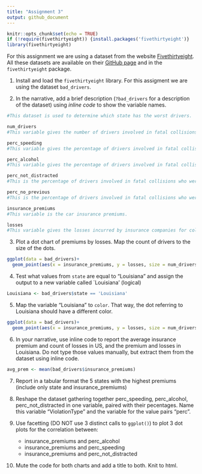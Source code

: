 ```yaml
---
title: "Assignment 3"
output: github_document
---
```


```r
knitr::opts_chunk$set(echo = TRUE)
if (!require(fivethirtyeight)) {install.packages('fivethirtyeight')}
library(fivethirtyeight)
```

For this assignment we are using a dataset from the website [Fivethirtyeight](http://fivethirtyeight.com/). All these datasets are available on their [GitHub page](https://github.com/fivethirtyeight/data/) and in the `fivethirtyeight` package.

1. Install and load the `fivethirtyeight` library. For this assigment we are using the dataset `bad_drivers`.

2. In the narrative, add a brief description (`?bad_drivers` for a description of the dataset) using *inline code* to show the variable names.

```r
#This dataset is used to determine which state has the worst drivers.  

num_drivers
#This variable gives the number of drivers involved in fatal collisions per billion miles.

perc_speeding
#This variable gives the percentage of drivers involved in fatal collisions who were speeding.

perc_alcohol
#This variable gives the percentage of drivers involved in fatal collisions who were alcohol-impaired.

perc_not_distracted
#This is the percentage of drivers involved in fatal collisions who were not distracted.

perc_no_previous
#This is the percentage of drivers involved in fatal collisions who were not in any previous accidents.

insurance_premiums
#This variable is the car insurance premiums.

losses
#This variable gives the losses incurred by insurance companies for collisions per insured driver.
```


3. Plot a dot chart of premiums by losses. Map the count of drivers to the size of the dots.

```r
ggplot(data = bad_drivers)+
  geom_point(aes(x = insurance_premiums, y = losses, size = num_drivers))
```


4. Test what values from `state` are equal to "Louisiana" and assign the output to a new variable called `Louisiana' (logical)

```r
Louisiana <- bad_drivers$state == 'Louisiana'
```


5. Map the variable "Louisiana" to `color`. That way, the dot referring to Louisiana should have a different color.

```r
ggplot(data = bad_drivers)+
  geom_point(aes(x = insurance_premiums, y = losses, size = num_drivers, color = Louisiana))
```


6. In your narrative, use inline code to report the average insurance premium and count of losses in US, and the premium and losses in Louisiana. Do not type those values manually, but extract them from the dataset using inline code.

```r
avg_prem <- mean(bad_drivers$insurance_premiums)

```


7. Report in a tabular format the 5 states with the highest premiums (include only state and insurance_premiums)

8. Reshape the dataset gathering together perc_speeding, perc_alcohol, perc_not_distracted in one variable, paired with their pecentages. Name this variable "ViolationType" and the variable for the value pairs "perc".

9. Use facetting (DO NOT use 3 distinct calls to `ggplot()`) to plot 3 dot plots for the correlation between:

   - insurance_premiums and perc_alcohol
   - insurance_premiums and perc_speeding
   - insurance_premiums and perc_not_distracted
   
   
10. Mute the code for both charts and add a title to both. Knit to html.
   
   



